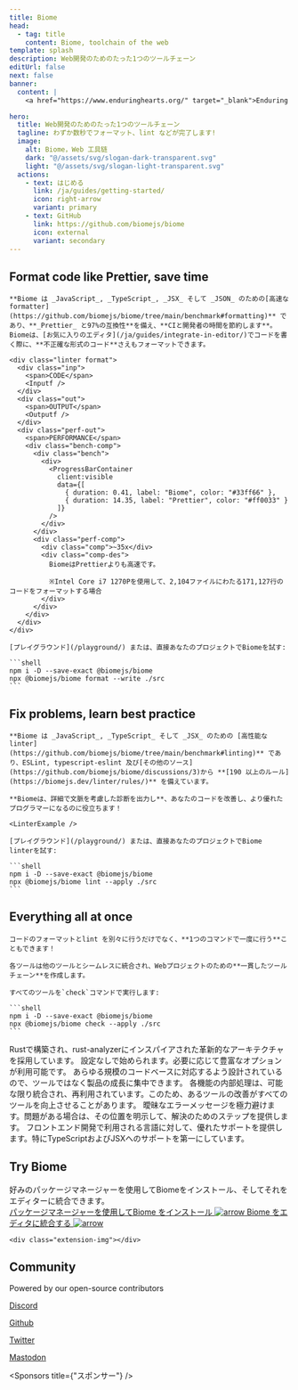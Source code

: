 ```yaml
---
title: Biome
head:
  - tag: title
    content: Biome, toolchain of the web
template: splash
description: Web開発のためのたった1つのツールチェーン
editUrl: false
next: false
banner:
  content: |
    <a href="https://www.enduringhearts.org/" target="_blank">Enduring Hearts</a> への寄付をご検討ください。

hero:
  title: Web開発のためのたった1つのツールチェーン
  tagline: わずか数秒でフォーマット、lint などが完了します!
  image:
    alt: Biome，Web 工具链
    dark: "@/assets/svg/slogan-dark-transparent.svg"
    light: "@/assets/svg/slogan-light-transparent.svg"
  actions:
    - text: はじめる
      link: /ja/guides/getting-started/
      icon: right-arrow
      variant: primary
    - text: GitHub
      link: https://github.com/biomejs/biome
      icon: external
      variant: secondary
---
```




<div class="gradient"></div>
<div class="grid"></div>


<div class="hero-code">
    <h2 class="head">Format code like Prettier, save time</h2>

    **Biome は _JavaScript_, _TypeScript_, _JSX_ そして _JSON_ のための[高速な formatter](https://github.com/biomejs/biome/tree/main/benchmark#formatting)** であり、**_Prettier_ と97%の互換性**を備え、**CIと開発者の時間を節約します**。
    Biomeは、[お気に入りのエディタ](/ja/guides/integrate-in-editor/)でコードを書く際に、**不正確な形式のコード**さえもフォーマットできます。

    <div class="linter format">
      <div class="inp">
        <span>CODE</span>
        <Inputf />
      </div>
      <div class="out">
        <span>OUTPUT</span>
        <Outputf />
      </div>
      <div class="perf-out">
        <span>PERFORMANCE</span>
        <div class="bench-comp">
          <div class="bench">
            <div>
              <ProgressBarContainer
                client:visible
                data={[
                  { duration: 0.41, label: "Biome", color: "#33ff66" },
                  { duration: 14.35, label: "Prettier", color: "#ff0033" }
                ]}
              />
            </div>
          </div>
          <div class="perf-comp">
            <div class="comp">~35x</div>
            <div class="comp-des">
              BiomeはPrettierよりも高速です。

              ※Intel Core i7 1270Pを使用して、2,104ファイルにわたる171,127行のコードをフォーマットする場合
            </div>
          </div>
        </div>
      </div>
    </div>

    [プレイグラウンド](/playground/) または、直接あなたのプロジェクトでBiomeを試す:

    ```shell
    npm i -D --save-exact @biomejs/biome
    npx @biomejs/biome format --write ./src
    ```
</div>


<div class="hero-code">
    <h2 class="head">Fix problems, learn best practice</h2>

    **Biome は _JavaScript_, _TypeScript_ そして _JSX_ のための [高性能な linter](https://github.com/biomejs/biome/tree/main/benchmark#linting)** であり、ESLint, typescript-eslint 及び[その他のソース](https://github.com/biomejs/biome/discussions/3)から **[190 以上のルール](https://biomejs.dev/linter/rules/)** を備えています。

    **Biomeは、詳細で文脈を考慮した診断を出力し**、あなたのコードを改善し、より優れたプログラマーになるのに役立ちます！

    <LinterExample />

    [プレイグラウンド](/playground/) または、直接あなたのプロジェクトでBiome linterを試す:

    ```shell
    npm i -D --save-exact @biomejs/biome
    npx @biomejs/biome lint --apply ./src
    ```

</div>


<div class="hero-code">
    <h2 class="head">Everything all at once</h2>

    コードのフォーマットとlint を別々に行うだけでなく、**1つのコマンドで一度に行う**こともできます！

    各ツールは他のツールとシームレスに統合され、Webプロジェクトのための**一貫したツールチェーン**を作成します。

    すべてのツールを`check`コマンドで実行します:

    ```shell
    npm i -D --save-exact @biomejs/biome
    npx @biomejs/biome check --apply ./src
    ```

</div>



<div class="card-cnt">

  <CardGrid>
    <Card title="高速" icon="rocket">
      Rustで構築され、rust-analyzerにインスパイアされた革新的なアーキテクチャを採用しています。
    </Card>
    <Card title="シンプル" icon="pencil">
      設定なしで始められます。必要に応じて豊富なオプションが利用可能です。
    </Card>
    <Card title="スケーラブル" icon="random">
      あらゆる規模のコードベースに対応するよう設計されているので、ツールではなく製品の成長に集中できます。
    </Card>
    <Card title="最適化済み" icon="setting">
      各機能の内部処理は、可能な限り統合され、再利用されています。このため、あるツールの改善がすべてのツールを向上させることがあります。
    </Card>
    <Card title="豊富な情報量" icon="information">
      曖昧なエラーメッセージを極力避けます。問題がある場合は、その位置を明示して、解決のためのステップを提供します。
    </Card>
    <Card title="すぐに使える" icon="add-document">
      フロントエンド開発で利用される言語に対して、優れたサポートを提供します。特にTypeScriptおよびJSXへのサポートを第一にしています。
    </Card>
  </CardGrid>
</div>
<div class="installation-body">
  <div class="installation">
    <div class="installation-left">
      <h2 class="head">Try Biome</h2>
      <div class="installation-description">
        好みのパッケージマネージャーを使用してBiomeをインストール、そしてそれをエディターに統合できます。
      </div>
      <a class="installation-biome" href="/ja/guides/getting-started/#installation">
        パッケージマネージャーを使用してBiome をインストール
        <Image src={arrow} alt="arrow" />
      </a>
      <a
        href="/ja/guides/integrate-in-editor/"
        class="installation-extension"
      >
        Biome をエディタに統合する
        <Image src={arrow} alt="arrow" />
      </a>
    </div>

    <div class="extension-img"></div>

  </div>
</div>

<div class="community">
  <div class="community-grid"></div>
  <h2 class="head">Community</h2>
  <div class="community-connect">
    <div class="community-description">
      Powered by our open-source contributors
    </div>
    <div class="community-links">
      <a href="https://discord.gg/BypW39g6Yc" class="discord">
        <Icon name="discord" />
        <p>Discord</p>
      </a>
      <a href="https://github.com/biomejs/biome" class="github">
        <Icon name="github" />
        <p>Github</p>
      </a>
      <a href="https://twitter.com/biomejs" class="x">
        <Icon name="x.com" />
        <p>Twitter</p>
      </a>
      <a href="https://fosstodon.org/@biomejs" class="mastodon">
        <Icon name="mastodon" />
        <p>Mastodon</p>
      </a>
    </div>
  </div>
  <div class="connect">
    <Community />
  </div>
</div>

<Sponsors title={"スポンサー"} />

<Netlify />
